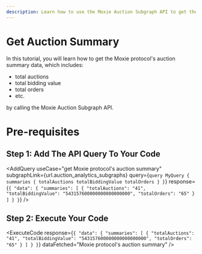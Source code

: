 ```yaml
---
description: Learn how to use the Moxie Auction Subgraph API to get the Moxie protocol's auction summary.
---
```



# Get Auction Summary

In this tutorial, you will learn how to get the Moxie protocol's auction summary data, which includes:

- total auctions
- total bidding value
- total orders
- etc.

by calling the Moxie Auction Subgraph API.

# Pre-requisites

<Prerequisites apiName="Moxie Auction Subgraph" />

## Step 1: Add The API Query To Your Code

<AddQuery
  useCase="get Moxie protocol's auction summary"
  subgraphLink={url.auction_analytics_subgraphs}
  query={`query MyQuery {
  summaries {
    totalAuctions
    totalBiddingValue
    totalOrders
  }
}`}
  response={`{
  "data": {
    "summaries": [
      {
        "totalAuctions": "41",
        "totalBiddingValue": "543157600000000000000000",
        "totalOrders": "65"
      }
    ]
  }
}`}
/>

## Step 2: Execute Your Code

<ExecuteCode
  response={`{
  "data": {
    "summaries": [
      {
        "totalAuctions": "41",
        "totalBiddingValue": "543157600000000000000000",
        "totalOrders": "65"
      }
    ]
  }
}`}
  dataFetched="Moxie protocol's auction summary"
/>

<DeveloperSupport />
